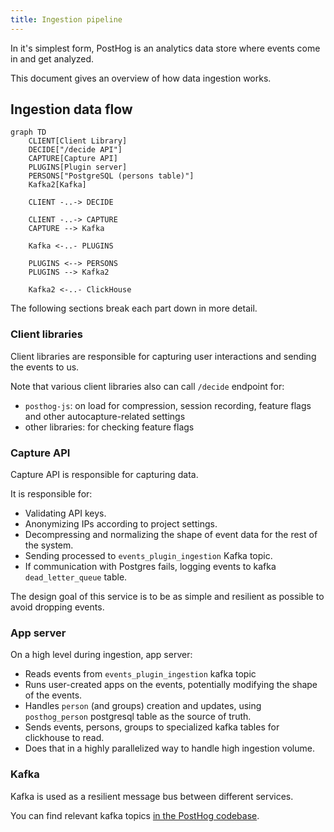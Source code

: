 ```yaml
---
title: Ingestion pipeline
---
```


In it's simplest form, PostHog is an analytics data store where events come in and get analyzed.

This document gives an overview of how data ingestion works.

## Ingestion data flow

```mermaid
graph TD
    CLIENT[Client Library]
    DECIDE["/decide API"]
    CAPTURE[Capture API]
    PLUGINS[Plugin server]
    PERSONS["PostgreSQL (persons table)"]
    Kafka2[Kafka]

    CLIENT -..-> DECIDE

    CLIENT -..-> CAPTURE
    CAPTURE --> Kafka

    Kafka <-..- PLUGINS

    PLUGINS <--> PERSONS
    PLUGINS --> Kafka2

    Kafka2 <-..- ClickHouse
```

The following sections break each part down in more detail.

### Client libraries

Client libraries are responsible for capturing user interactions and sending the events to us.

Note that various client libraries also can call `/decide` endpoint for:

-   `posthog-js`: on load for compression, session recording, feature flags and other autocapture-related settings
-   other libraries: for checking feature flags

### Capture API

Capture API is responsible for capturing data.

It is responsible for:

-   Validating API keys.
-   Anonymizing IPs according to project settings.
-   Decompressing and normalizing the shape of event data for the rest of the system.
-   Sending processed to `events_plugin_ingestion` Kafka topic.
-   If communication with Postgres fails, logging events to kafka `dead_letter_queue` table.

The design goal of this service is to be as simple and resilient as possible to avoid dropping events.

### App server

On a high level during ingestion, app server:

-   Reads events from `events_plugin_ingestion` kafka topic
-   Runs user-created apps on the events, potentially modifying the shape of the events.
-   Handles `person` (and groups) creation and updates, using `posthog_person` postgresql table as the source of truth.
-   Sends events, persons, groups to specialized kafka tables for clickhouse to read.
-   Does that in a highly parallelized way to handle high ingestion volume.

### Kafka

Kafka is used as a resilient message bus between different services.

You can find relevant kafka topics [in the PostHog codebase](https://github.com/PostHog/posthog/blob/master/posthog/kafka_client/topics.py).
